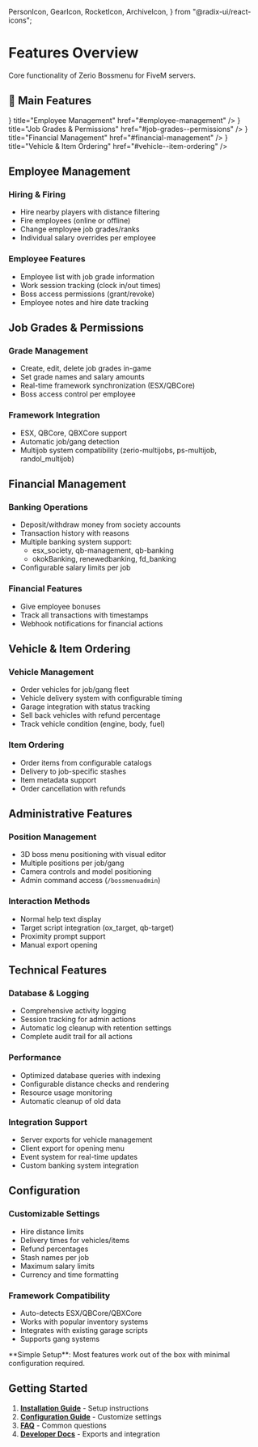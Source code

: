   PersonIcon,
  GearIcon,
  RocketIcon,
  ArchiveIcon,
} from "@radix-ui/react-icons";

# Features Overview

Core functionality of Zerio Bossmenu for FiveM servers.

## 🏢 Main Features

<Cards>
  <Cards.Card
    icon={<PersonIcon />}
    title="Employee Management"
    href="#employee-management"
  />
  <Cards.Card
    icon={<GearIcon />}
    title="Job Grades & Permissions"
    href="#job-grades--permissions"
  />
  <Cards.Card
    icon={<RocketIcon />}
    title="Financial Management"
    href="#financial-management"
  />
  <Cards.Card
    icon={<ArchiveIcon />}
    title="Vehicle & Item Ordering"
    href="#vehicle--item-ordering"
  />
</Cards>

## Employee Management

### Hiring & Firing
- Hire nearby players with distance filtering
- Fire employees (online or offline)
- Change employee job grades/ranks
- Individual salary overrides per employee

### Employee Features
- Employee list with job grade information
- Work session tracking (clock in/out times)
- Boss access permissions (grant/revoke)
- Employee notes and hire date tracking

## Job Grades & Permissions

### Grade Management
- Create, edit, delete job grades in-game
- Set grade names and salary amounts
- Real-time framework synchronization (ESX/QBCore)
- Boss access control per employee

### Framework Integration
- ESX, QBCore, QBXCore support
- Automatic job/gang detection
- Multijob system compatibility (zerio-multijobs, ps-multijob, randol_multijob)

## Financial Management

### Banking Operations
- Deposit/withdraw money from society accounts
- Transaction history with reasons
- Multiple banking system support:
  - esx_society, qb-management, qb-banking
  - okokBanking, renewedbanking, fd_banking
- Configurable salary limits per job

### Financial Features
- Give employee bonuses
- Track all transactions with timestamps
- Webhook notifications for financial actions

## Vehicle & Item Ordering

### Vehicle Management
- Order vehicles for job/gang fleet
- Vehicle delivery system with configurable timing
- Garage integration with status tracking
- Sell back vehicles with refund percentage
- Track vehicle condition (engine, body, fuel)

### Item Ordering
- Order items from configurable catalogs
- Delivery to job-specific stashes
- Item metadata support
- Order cancellation with refunds

## Administrative Features

### Position Management
- 3D boss menu positioning with visual editor
- Multiple positions per job/gang
- Camera controls and model positioning
- Admin command access (`/bossmenuadmin`)

### Interaction Methods
- Normal help text display
- Target script integration (ox_target, qb-target)
- Proximity prompt support
- Manual export opening

## Technical Features

### Database & Logging
- Comprehensive activity logging
- Session tracking for admin actions
- Automatic log cleanup with retention settings
- Complete audit trail for all actions

### Performance
- Optimized database queries with indexing
- Configurable distance checks and rendering
- Resource usage monitoring
- Automatic cleanup of old data

### Integration Support
- Server exports for vehicle management
- Client export for opening menu
- Event system for real-time updates
- Custom banking system integration

## Configuration

### Customizable Settings
- Hire distance limits
- Delivery times for vehicles/items
- Refund percentages
- Stash names per job
- Maximum salary limits
- Currency and time formatting

### Framework Compatibility
- Auto-detects ESX/QBCore/QBXCore
- Works with popular inventory systems
- Integrates with existing garage scripts
- Supports gang systems

<Callout type="info">
  **Simple Setup**: Most features work out of the box with minimal configuration required.
</Callout>

## Getting Started

1. **[Installation Guide](/bossmenu/installationguide)** - Setup instructions
2. **[Configuration Guide](/bossmenu/configuration)** - Customize settings
3. **[FAQ](/bossmenu/faq)** - Common questions
4. **[Developer Docs](/bossmenu/devdocs)** - Exports and integration
